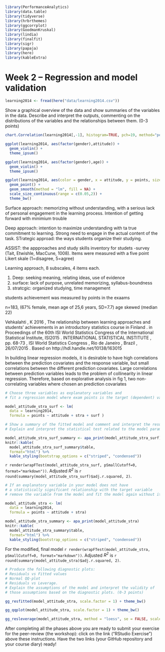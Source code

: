 ```r
library(PerformanceAnalytics)
library(data.table)
library(tidyverse)
library(hrbrthemes)
library(ggcorrplot)
library(GoodmanKruskal)
library(lindia)
library(finalfit)
library(sigr)
library(papaja)
library(here)
library(kableExtra)
```

# Week 2 – Regression and model validation

```r

learning2014 <- fread(here("data/learning2014.csv"))

```



Show a graphical overview of the data and show summaries of the variables in the data. Describe and interpret the outputs, commenting on the distributions of the variables and the relationships between them. (0-3 points)

```r

chart.Correlation(learning2014[,-1], histogram=TRUE, pch=19, method="pearson")

```

```r
ggplot(learning2014, aes(factor(gender),attitude)) + 
  geom_violin() + 
  theme_ipsum()
```

```r
ggplot(learning2014, aes(factor(gender),age)) + 
  geom_violin() + 
  theme_ipsum()
```


```r
ggplot(learning2014, aes(color = gender, x = attitude, y = points, size = stra)) + 
  geom_point() + 
  geom_smooth(method = "lm", fill = NA) +
  scale_size_continuous(range = c(0.05,2)) +
  theme_bw()
```




Surface approach: memorizing without understanding, with a serious lack of personal engagement in the learning process. Intention of getting forward with minimium trouble

Deep approach: intention to maximize understanding with ta true commitment to learning. Strong need to engage in the actual content of the task.
STrategic approad: the ways students organize their studying.

ASSIST: the appproaches and study skills inventory for studets -survey (Tait, Etwishle, MacCune, 1008). Items were measured with a five point Likert skale (1=disagree, 5=agree)

Learning approach, 8 subscales, 4 items each.

1. Deep: seeking meaning, relating ideas, use of evidence
2. surface: lack of purpose, unrelated memorizing, syllabus-boundness
3. stratcgic: organized studying, time management

students achievement was measured by points in the exaams

n=183, (67% female, mean age of 25,6 years, SD=7.7)
age skewed (median 22)

Vehkalahti , K 2016 , The relationship between learning approaches and students' achievements in an introductory statistics course in Finland . in Proceedings of the 60th ISI World Statistics Congress of the International Statistical Institute, ISI2015 . INTERNATIONAL STATISTICAL INSTITUTE , pp. 68-73 , ISI World Statistics Congress , Rio de Janeiro , Brazil , 26/07/2015 .
Based on http://hdl.handle.net/10138/163015


In building linear regression models, it is desirable to have high correlations between the prediction covariates and the response variable, but small correlations between the different prediction covariates. Large correlations between prediction variables leads to the problem of collinearity in linear regression. Therefore, based on explorative analysis in fig 1, two non-correlating variables where chosen an prediction covariates

```r
# Choose three variables as explanatory variables and 
# fit a regression model where exam points is the target (dependent) variable.

model_attitude_stra_surf <- lm(
  data = learning2014, 
  formula = points ~ attitude + stra + surf )

```
```r

# Show a summary of the fitted model and comment and interpret the results. 
# Explain and interpret the statistical test related to the model parameters.

model_attitude_stra_surf_summary <- apa_print(model_attitude_stra_surf)
knitr::kable(
  model_attitude_stra_surf_summary$table,
  format="html") %>% 
  kable_styling(bootstrap_options = c("striped", "condensed"))
```



`r render(wrapFTest(model_attitude_stra_surf, pSmallCutoff=0, format="markdown"))`. Adjusted <i>R^2^</i> is `r round(summary(model_attitude_stra_surf)$adj.r.squared, 2)`.

```r
# If an explanatory variable in your model does not have 
# a statistically significant relationship with the target variable
# remove the variable from the model and fit the model again without it.

model_attitude_stra <- lm(
  data = learning2014, 
  formula = points ~ attitude + stra)

```

```r


model_attitude_stra_summary <- apa_print(model_attitude_stra)
knitr::kable(
  model_attitude_stra_summary$table,
  format="html") %>% 
  kable_styling(bootstrap_options = c("striped", "condensed"))
```


For the modified, final model `r render(wrapFTest(model_attitude_stra, pSmallCutoff=0, format="markdown"))`. Adjusted <i>R^2^</i> is `r round(summary(model_attitude_stra)$adj.r.squared, 2)`.



```r
# Produce the following diagnostic plots: 
# Residuals vs Fitted values
# Normal QQ-plot
# Residuals vs Leverage. 
# Explain the assumptions of the model and interpret the validity of 
# those assumptions based on the diagnostic plots. (0-3 points)
```




```r
gg_resfitted(model_attitude_stra, scale.factor = 1) + theme_bw()
```


```r
gg_qqplot(model_attitude_stra, scale.factor = 1) + theme_bw()
```

```r
gg_resleverage(model_attitude_stra, method = "loess", se = FALSE, scale.factor = 1) + theme_bw()
```







After completing all the phases above you are ready to submit your exercise for the peer-review (the workshop): click on the link ("RStudio Exercise") above these instructions. Have the two links (your GitHub repository and your course diary) ready!
